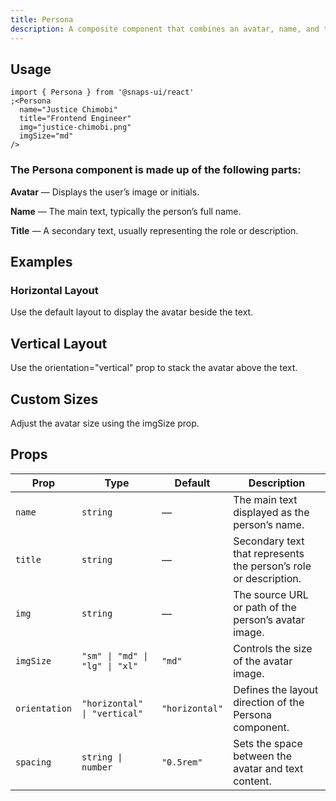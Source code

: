 ```yaml
---
title: Persona
description: A composite component that combines an avatar, name, and title to represent a person or profile.
---
```


<ExampleTabs name="persona-basics" scope="persona" />

## Usage

```tsx
import { Persona } from '@snaps-ui/react'
;<Persona
  name="Justice Chimobi"
  title="Frontend Engineer"
  img="justice-chimobi.png"
  imgSize="md"
/>
```

### The Persona component is made up of the following parts:

**Avatar** — Displays the user’s image or initials.

**Name** — The main text, typically the person’s full name.

**Title** — A secondary text, usually representing the role or description.

## Examples

### Horizontal Layout

Use the default layout to display the avatar beside the text.

<ExampleTabs name="persona-horizontal" scope="persona" />

## Vertical Layout

Use the orientation="vertical" prop to stack the avatar above the text.

<ExampleTabs name="persona-vertical" scope="persona" />

## Custom Sizes

Adjust the avatar size using the imgSize prop.

<ExampleTabs name="persona-sizes" scope="persona" />

## Props

| Prop          | Type                           | Default        | Description                                                      |
| ------------- | ------------------------------ | -------------- | ---------------------------------------------------------------- |
| `name`        | `string`                       | —              | The main text displayed as the person’s name.                    |
| `title`       | `string`                       | —              | Secondary text that represents the person’s role or description. |
| `img`         | `string`                       | —              | The source URL or path of the person’s avatar image.             |
| `imgSize`     | `"sm" \| "md" \| "lg" \| "xl"` | `"md"`         | Controls the size of the avatar image.                           |
| `orientation` | `"horizontal" \| "vertical"`   | `"horizontal"` | Defines the layout direction of the Persona component.           |
| `spacing`     | `string \| number`             | `"0.5rem"`     | Sets the space between the avatar and text content.              |
